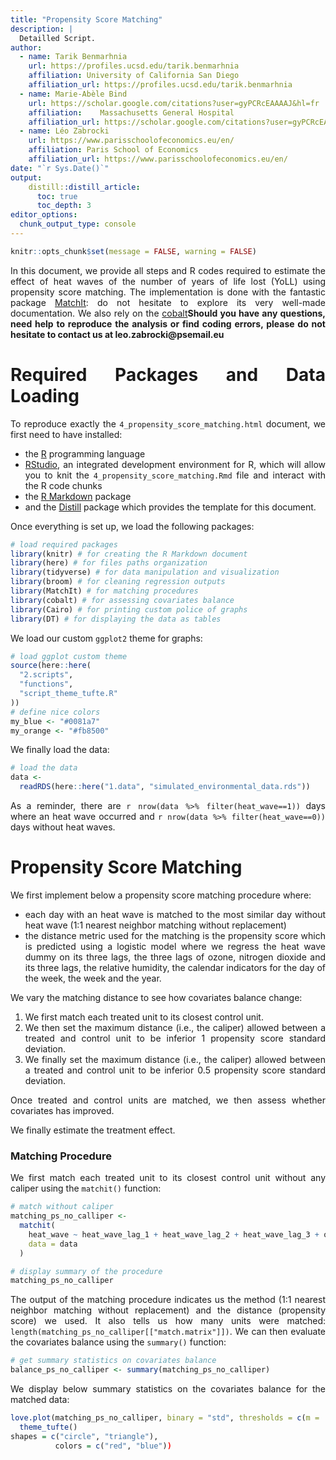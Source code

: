 ```yaml
---
title: "Propensity Score Matching"
description: |
  Detailled Script.
author:
  - name: Tarik Benmarhnia 
    url: https://profiles.ucsd.edu/tarik.benmarhnia
    affiliation: University of California San Diego
    affiliation_url: https://profiles.ucsd.edu/tarik.benmarhnia
  - name: Marie-Abèle Bind 
    url: https://scholar.google.com/citations?user=gyPCRcEAAAAJ&hl=fr
    affiliation: 	Massachusetts General Hospital
    affiliation_url: https://scholar.google.com/citations?user=gyPCRcEAAAAJ&hl=fr
  - name: Léo Zabrocki 
    url: https://www.parisschoolofeconomics.eu/en/
    affiliation: Paris School of Economics
    affiliation_url: https://www.parisschoolofeconomics.eu/en/
date: "`r Sys.Date()`"
output: 
    distill::distill_article:
      toc: true
      toc_depth: 3
editor_options: 
  chunk_output_type: console
---
```


```r
knitr::opts_chunk$set(message = FALSE, warning = FALSE)
```

<style>
body {
text-align: justify}
</style>

In this document, we provide all steps and R codes required to estimate the effect of heat waves of the number of years of life lost (YoLL) using propensity score matching. The implementation is done with the fantastic package [MatchIt](https://kosukeimai.github.io/MatchIt/index.html): do not hesitate to explore its very well-made documentation. We also rely on the [cobalt]()**Should you have any questions, need help to reproduce the analysis or find coding errors, please do not hesitate to contact us at leo.zabrocki@psemail.eu**

# Required Packages and Data Loading

To reproduce exactly the `4_propensity_score_matching.html` document, we first need to have installed:

* the [R](https://www.r-project.org/) programming language 
* [RStudio](https://rstudio.com/), an integrated development environment for R, which will allow you to knit the `4_propensity_score_matching.Rmd` file and interact with the R code chunks
* the [R Markdown](https://rmarkdown.rstudio.com/) package
* and the [Distill](https://rstudio.github.io/distill/) package which provides the template for this document. 

Once everything is set up, we load the following packages:

```r
# load required packages
library(knitr) # for creating the R Markdown document
library(here) # for files paths organization
library(tidyverse) # for data manipulation and visualization
library(broom) # for cleaning regression outputs
library(MatchIt) # for matching procedures
library(cobalt) # for assessing covariates balance
library(Cairo) # for printing custom police of graphs
library(DT) # for displaying the data as tables
```

We load our custom `ggplot2` theme for graphs:

```r
# load ggplot custom theme
source(here::here(
  "2.scripts",
  "functions",
  "script_theme_tufte.R"
))
# define nice colors
my_blue <- "#0081a7"
my_orange <- "#fb8500"
```

We finally load the data:

```r
# load the data
data <-
  readRDS(here::here("1.data", "simulated_environmental_data.rds"))
```

As a reminder, there are `r nrow(data %>% filter(heat_wave==1))` days where an heat wave occurred and `r nrow(data %>% filter(heat_wave==0))` days without heat waves.

# Propensity Score Matching

We first implement below a propensity score matching procedure where:

*  each day with an heat wave is matched to the most similar day without heat wave (1:1 nearest neighbor matching without replacement)
* the distance metric used for the matching is the propensity score which is predicted using a logistic model where we regress the heat wave dummy on its three lags, the three lags of ozone, nitrogen dioxide and its three lags, the relative humidity, the calendar indicators for the day of the week, the week and the year.

We vary the matching distance to see how covariates balance change:

1. We first match each treated unit to its closest control unit.
2. We then set the maximum distance (i.e., the caliper) allowed between a treated and control unit to be inferior 1 propensity score standard deviation. 
3. We finally set the maximum distance (i.e., the caliper) allowed between a treated and control unit to be inferior 0.5 propensity score standard deviation. 

Once treated and control units are matched, we then assess whether covariates has improved. 

We finally estimate the treatment effect.

### Matching Procedure

We first match each treated unit to its closest control unit without any caliper using the `matchit()` function:

```r
# match without caliper
matching_ps_no_calliper <-
  matchit(
    heat_wave ~ heat_wave_lag_1 + heat_wave_lag_2 + heat_wave_lag_3 + o3_lag_1 + o3_lag_2 + o3_lag_3 + no2 + no2_lag_1 + no2_lag_2 + no2_lag_3 + humidity_relative + month + week + year,
    data = data
  )

# display summary of the procedure
matching_ps_no_calliper
```

The output of the matching procedure indicates us the method (1:1 nearest neighbor matching without replacement) and the distance (propensity score) we used. It also tells us how many units were matched: `length(matching_ps_no_calliper[["match.matrix"]])`. We can then evaluate the covariates balance using the `summary()` function:

```r
# get summary statistics on covariates balance
balance_ps_no_calliper <- summary(matching_ps_no_calliper) 
```

We display below summary statistics on the covariates balance for the matched data:

```r
love.plot(matching_ps_no_calliper, binary = "std", thresholds = c(m = .1)) +
  theme_tufte()
shapes = c("circle", "triangle"),
          colors = c("red", "blue"))
```
